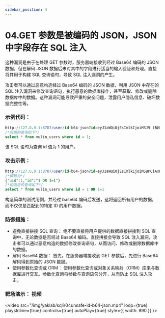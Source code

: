 ```yaml
---
sidebar_position: 4
---
```


# 04.GET 参数是被编码的 JSON，JSON 中字段存在 SQL 注入

 这种漏洞是由于在处理 GET 参数时，服务器端接收到经过 Base64 编码的 JSON 数据，但在解码 JSON 数据后未对其中的字段进行适当的输入验证和处理，直接将其用于构建 SQL 查询语句，导致 SQL 注入漏洞的产生。

 攻击者可以通过恶意构造经过 Base64 编码的 JSON 数据，利用 JSON 中存在的 SQL 注入漏洞来修改查询语句，执行恶意的数据库操作，甚至获取、修改或删除数据库中的数据。这种漏洞可能导致严重的安全问题，泄露用户隐私信息、破坏数据完整性等。

### 示例代码：

```SQL
http://127.0.0.1:8787/user/id-b64-json?id=eyJ1aWQiOjEsImlkIjoiMSJ9 (解码为{"uid":1,"id":"1"})
/*后端的查询如下*/
select * from vulin_users where id = 1;
```

该 SQL 语句为查询 id 值为 1 的用户。

### 攻击示例：

```SQL
http://127.0.0.1:8787/user/id-b64-json?id=eyJ1aWQiOjEsImlkIjoiMSBPUiAxPTEifQ==
/*解码为*/
{"uid":1,"id":"1 OR 1=1"}
/*构造后的查询如下*/
select * from vulin_users where id = 1 OR 1=1
```

构造简单的测试用例，并经过 base64 编码后发送，这将返回所有用户的数据，而不仅仅是匹配到的特定 ID 的用户数据。

### 防御措施：

- 避免直接拼接 SQL 查询： 绝不要直接将用户提供的数据直接拼接到 SQL 查询中，无论数据是否经过 Base64 编码。直接拼接会导致 SQL 注入漏洞，攻击者可以通过恶意构造的数据修改查询语句，从而访问、修改或删除数据库中的数据。
- 解码 Base64 数据： 首先，在服务器端接收到 GET 参数后，先进行 Base64 解码得到原始的 JSON 数据。
- 使用参数化查询或 ORM： 使用参数化查询或对象关系映射（ORM）库来与数据库进行交互。参数化查询将参数与查询语句分开，从而防止 SQL 注入攻击。

### 靶场演示： 视频

<video
  src="/img/yaklab/sqli/04unsafe-id-b64-json.mp4"
  loop={true}
  playsInline={true}
  controls={true}
  autoPlay={true}
  style={{ width: 890 }}
/>

